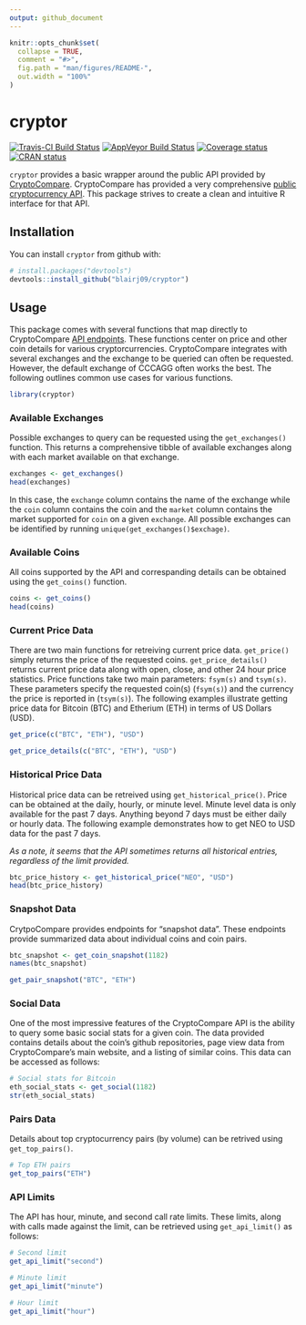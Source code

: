 ```yaml
---
output: github_document
---
```


<!-- README.md is generated from README.Rmd. Please edit that file -->

```r
knitr::opts_chunk$set(
  collapse = TRUE,
  comment = "#>",
  fig.path = "man/figures/README-",
  out.width = "100%"
)
```
# cryptor

[![Travis-CI Build Status](https://travis-ci.org/blairj09/cryptor.svg?branch=master)](https://travis-ci.org/blairj09/cryptor)
[![AppVeyor Build Status](https://ci.appveyor.com/api/projects/status/github//blairj09/cryptor/?branch=master&svg=true)](https://ci.appveyor.com/project/blairj09/cryptor)
[![Coverage status](https://codecov.io/gh/blairj09/cryptor/branch/master/graph/badge.svg)](https://codecov.io/github/blairj09/cryptor?branch=master)
[![CRAN status](https://www.r-pkg.org/badges/version/cryptor)](https://cran.r-project.org/package=cryptor)

`cryptor` provides a basic wrapper around the public API provided by [CryptoCompare](https://www.cryptocompare.com). CryptoCompare has provided a very comprehensive [public cryptocurrency API](https://min-api.cryptocompare.com). This package strives to create a clean and intuitive R interface for that API.

## Installation

You can install `cryptor` from github with:

```r
# install.packages("devtools")
devtools::install_github("blairj09/cryptor")
```

## Usage
This package comes with several functions that map directly to CryptoCompare [API endpoints](https://min-api.cryptocompare.com). These functions center on price and other coin details for various cryptorcurrencies. CryptoCompare integrates with several exchanges and the exchange to be queried can often be requested. However, the default exchange of CCCAGG often works the best. The following outlines common use cases for various functions.

```r
library(cryptor)
```


### Available Exchanges
Possible exchanges to query can be requested using the `get_exchanges()` function. This returns a comprehensive tibble of available exchanges along with each market available on that exchange.
```r
exchanges <- get_exchanges()
head(exchanges)
```

In this case, the `exchange` column contains the name of the exchange while the `coin` column contains the coin and the `market` column contains the market supported for `coin` on a given `exchange`. All possible exchanges can be identified by running `unique(get_exchanges()$exchage)`.

### Available Coins
All coins supported by the API and correspanding details can be obtained using the `get_coins()` function.

```r
coins <- get_coins()
head(coins)
```

### Current Price Data
There are two main functions for retreiving current price data. `get_price()` simply returns the price of the requested coins. `get_price_details()` returns current price data along with open, close, and other 24 hour price statistics. Price functions take two main parameters: `fsym(s)` and `tsym(s)`. These parameters specify the requested coin(s) (`fsym(s)`) and the currency the price is reported in (`tsym(s)`). The following examples illustrate getting price data for Bitcoin (BTC) and Etherium (ETH) in terms of US Dollars (USD).

```r
get_price(c("BTC", "ETH"), "USD")
```

```r
get_price_details(c("BTC", "ETH"), "USD")
```

### Historical Price Data
Historical price data can be retreived using `get_historical_price()`. Price can be obtained at the daily, hourly, or minute level. Minute level data is only available for the past 7 days. Anything beyond 7 days must be either daily or hourly data. The following example demonstrates how to get NEO to USD data for the past 7 days.

*As a note, it seems that the API sometimes returns all historical entries, regardless of the limit provided.*

```r
btc_price_history <- get_historical_price("NEO", "USD")
head(btc_price_history)
```

### Snapshot Data
CrytpoCompare provides endpoints for "snapshot data". These endpoints provide summarized data about individual coins and coin pairs.

```r
btc_snapshot <- get_coin_snapshot(1182)
names(btc_snapshot)
```

```r
get_pair_snapshot("BTC", "ETH")
```

### Social Data
One of the most impressive features of the CryptoCompare API is the ability to query some basic social stats for a given coin. The data provided contains details about the coin's github repositories, page view data from CryptoCompare's main website, and a listing of similar coins. This data can be accessed as follows:

```r
# Social stats for Bitcoin
eth_social_stats <- get_social(1182)
str(eth_social_stats)
```

### Pairs Data
Details about top cryptocurrency pairs (by volume) can be retrived using `get_top_pairs()`.
```r
# Top ETH pairs
get_top_pairs("ETH")
```

### API Limits
The API has hour, minute, and second call rate limits. These limits, along with calls made against the limit, can be retrieved using `get_api_limit()` as follows:
```r
# Second limit
get_api_limit("second")

# Minute limit
get_api_limit("minute")

# Hour limit
get_api_limit("hour")
```
